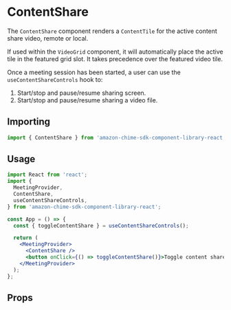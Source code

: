 
<Meta title="SDK Components/ContentShare" />

# ContentShare

The `ContentShare` component renders a `ContentTile` for the active content share video, remote or local.

If used within the `VideoGrid` component, it will automatically place the active tile in the featured grid slot. It takes precedence over the featured video tile.

Once a meeting session has been started, a user can use the `useContentShareControls` hook to:

1. Start/stop and pause/resume sharing screen.
2. Start/stop and pause/resume sharing a video file.

## Importing

```javascript
import { ContentShare } from 'amazon-chime-sdk-component-library-react';
```

## Usage

```jsx
import React from 'react';
import {
  MeetingProvider,
  ContentShare,
  useContentShareControls,
} from 'amazon-chime-sdk-component-library-react';

const App = () => {
  const { toggleContentShare } = useContentShareControls();

  return (
    <MeetingProvider>
      <ContentShare />
      <button onClick={() => toggleContentShare()}>Toggle content share</button>
    </MeetingProvider>
  );
};
```

## Props

<Props of={ContentShare} />
